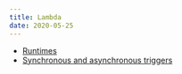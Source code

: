 ```yaml
---
title: Lambda
date: 2020-05-25
---
```


- [Runtimes](https://docs.aws.amazon.com/lambda/latest/dg/lambda-runtimes.html)
- [Synchronous and asynchronous triggers](https://docs.aws.amazon.com/lambda/latest/dg/lambda-services.html)
